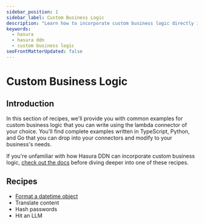 ```yaml
---
sidebar_position: 1
sidebar_label: Custom Business Logic
description: "Learn how to incorporate custom business logic directly into your supergraph using common examples."
keywords:
  - hasura
  - hasura ddn
  - custom business logic
seoFrontMatterUpdated: false
---
```


# Custom Business Logic

## Introduction

In this section of recipes, we'll provide you with common examples for custom business logic that you can write using
the lambda connector of your choice. You'll find complete examples written in TypeScript, Python, and Go that you can
drop into your connectors and modify to your business's needs.

If you're unfamiliar with how Hasura DDN can incorporate custom business logic,
[check out the docs](/business-logic/overview.mdx) before diving deeper into one of these recipes.

## Recipes

- [Format a datetime object](/recipes/business-logic/1-format-datetime-objects.mdx)
- Translate content
- Hash passwords
- Hit an LLM
